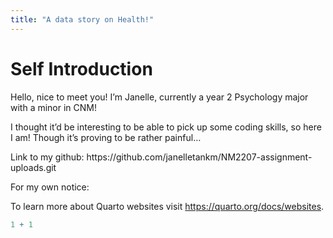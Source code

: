 ```yaml
---
title: "A data story on Health!"
---
```


# Self Introduction

Hello, nice to meet you! I'm Janelle, currently a year 2 Psychology major with a minor in CNM!

I thought it'd be interesting to be able to pick up some coding skills, so here I am! Though it's proving to be rather painful...

Link to my github: https://github.com/janelletankm/NM2207-assignment-uploads.git

For my own notice:

To learn more about Quarto websites visit <https://quarto.org/docs/websites>.

```r
1 + 1
```
